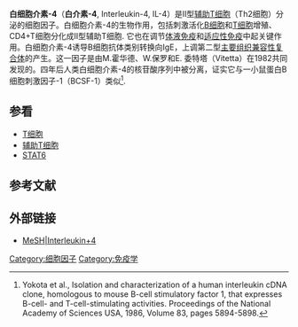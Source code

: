 {{Infobox_gene}}
'''白细胞介素-4'''（'''白介素-4''', Interleukin-4, IL-4）是II型[[辅助T细胞|辅助T细胞]]（Th2细胞）分泌的细胞因子。白细胞介素-4的生物作用，包括刺激活化[[B细胞|B细胞]]和[[T细胞|T细胞]]增殖、 CD4+T细胞分化成II型辅助T细胞. 它也在调节[[体液免疫|体液免疫]]和[[适应性免疫|适应性免疫]]中起关键作用。白细胞介素-4诱导B细胞抗体类别转换向IgE，上调第二型[[主要组织兼容性复合体|主要组织兼容性复合体]]的产生。这一因子是由M.霍华德、W.保罗和E. 委特塔（Vitetta）在1982共同发现的。四年后人类白细胞介素-4的核苷酸序列中被分离，证实它与一小鼠蛋白B细胞刺激因子-1（BCSF-1）类似<ref>Yokota et al., Isolation and characterization of a human interleukin cDNA clone, homologous to mouse B-cell stimulatory factor 1, that expresses B-cell- and T-cell-stimulating activities. Proceedings of the National Academy of Sciences USA, 1986, Volume 83, pages 5894-5898.</ref>.

== 参看 ==
*[[T细胞|T细胞]]
*[[辅助T细胞|辅助T细胞]]
*[[STAT6|STAT6]]

==参考文献==
<div class="references-small">
<references />
</div>

== 外部链接 ==
* [http://www.nlm.nih.gov/cgi/mesh/2007/MB_cgi?mode=&term=Interleukin+4 MeSH|Interleukin+4] {{Wayback|url=http://www.nlm.nih.gov/cgi/mesh/2007/MB_cgi?mode=&term=Interleukin+4 |date=20160307223714 }}

{{细胞因子}}

[[Category:细胞因子|Category:细胞因子]]
[[Category:免疫学|Category:免疫学]]